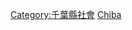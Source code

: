 {{Catnav|頁面分類|各種主題的頁面分類|按國家分類|各國教育|日本教育}}

{{日本行政區劃分類導航|教育}}

[[Category:千葉縣社會|Category:千葉縣社會]]
[[Category:日本各都道府縣教育|Chiba]]
